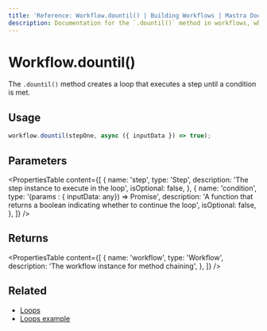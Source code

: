 ```yaml
---
title: 'Reference: Workflow.dountil() | Building Workflows | Mastra Docs'
description: Documentation for the `.dountil()` method in workflows, which creates a loop that executes a step until a condition is met.
---
```


# Workflow.dountil()

The `.dountil()` method creates a loop that executes a step until a condition is met.

## Usage

```typescript
workflow.dountil(stepOne, async ({ inputData }) => true);
```

## Parameters

<PropertiesTable
  content={[
    {
      name: 'step',
      type: 'Step',
      description: 'The step instance to execute in the loop',
      isOptional: false,
    },
    {
      name: 'condition',
      type: '(params : { inputData: any}) => Promise<boolean>',
      description: 'A function that returns a boolean indicating whether to continue the loop',
      isOptional: false,
    },
  ]}
/>

## Returns

<PropertiesTable
  content={[
    {
      name: 'workflow',
      type: 'Workflow',
      description: 'The workflow instance for method chaining',
    },
  ]}
/>

## Related

- [Loops](../../docs/workflows/control-flow.mdx#loops)
- [Loops example](../../examples/workflows/control-flow.mdx)

